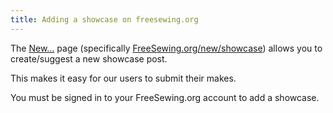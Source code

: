 ```yaml
---
title: Adding a showcase on freesewing.org
---
```


The [New...](https://freesewing.org/new) page (specifically [FreeSewing.org/new/showcase](https://freesewing.org/new/showcase)) allows you to create/suggest a new showcase post.

This makes it easy for our users to submit their makes.

You must be signed in to your FreeSewing.org account to add a showcase.
